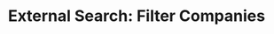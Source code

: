 ---
"title" : "External Search: Filter Companies"
openapi: get /v1/external_search/{databaseName}/filters/companies
---